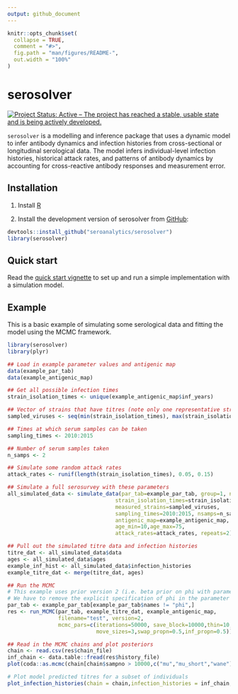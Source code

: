 ```yaml
---
output: github_document
---
```


<!-- README.md is generated from README.Rmd. Please edit that file -->

```r
knitr::opts_chunk$set(
  collapse = TRUE,
  comment = "#>",
  fig.path = "man/figures/README-",
  out.width = "100%"
)
```
# serosolver

[![Project Status: Active – The project has reached a stable, usable state and is being actively developed.](https://www.repostatus.org/badges/latest/active.svg)](https://www.repostatus.org/#active)


`serosolver` is a modelling and inference package that uses a dynamic model to infer antibody dynamics and infection histories from cross-sectional or longitudinal serological data. The model infers individual-level infection histories, historical attack rates, and patterns of antibody dynamics by accounting for cross-reactive antibody responses and measurement error.

## Installation
1. Install [R][r-project]

2. Install the development version of serosolver from [GitHub](https://github.com/seroanalytics/serosolver):

```r
devtools::install_github("seroanalytics/serosolver")
library(serosolver)
```
## Quick start

Read the [quick start vignette][vignette-doc] to set up and run a simple implementation with a simulation model.

[r-project]: http://cran.r-project.org
[vignette-doc]: https://github.com/seroanalytics/serosolver/blob/master/vignettes/serosolver-quick_start_guide.md

## Example

This is a basic example of simulating some serological data and fitting the model using the MCMC framework.

```r
library(serosolver)
library(plyr)

## Load in example parameter values and antigenic map
data(example_par_tab)
data(example_antigenic_map)

## Get all possible infection times
strain_isolation_times <- unique(example_antigenic_map$inf_years)

## Vector of strains that have titres (note only one representative strain per time)
sampled_viruses <- seq(min(strain_isolation_times), max(strain_isolation_times), by=2)

## Times at which serum samples can be taken
sampling_times <- 2010:2015

## Number of serum samples taken
n_samps <- 2

## Simulate some random attack rates
attack_rates <- runif(length(strain_isolation_times), 0.05, 0.15)

## Simulate a full serosurvey with these parameters
all_simulated_data <- simulate_data(par_tab=example_par_tab, group=1, n_indiv=50,
                                  strain_isolation_times=strain_isolation_times,
                                  measured_strains=sampled_viruses,
                                  sampling_times=2010:2015, nsamps=n_samps,
                                  antigenic_map=example_antigenic_map,
                                  age_min=10,age_max=75,
                                  attack_rates=attack_rates, repeats=2)

## Pull out the simulated titre data and infection histories
titre_dat <- all_simulated_data$data
ages <- all_simulated_data$ages
example_inf_hist <- all_simulated_data$infection_histories
example_titre_dat <- merge(titre_dat, ages)

## Run the MCMC
# This example uses prior version 2 (i.e. beta prior on phi with parameters alpha, beta)
# We have to remove the explicit specification of phi in the parameter table
par_tab <- example_par_tab[example_par_tab$names != "phi",]
res <- run_MCMC(par_tab, example_titre_dat, example_antigenic_map, 
                filename="test", version=2,
                mcmc_pars=c(iterations=50000, save_block=10000,thin=10,thin_hist=100,
                            move_sizes=3,swap_propn=0.5,inf_propn=0.5))

## Read in the MCMC chains and plot posteriors
chain <- read.csv(res$chain_file)
inf_chain <- data.table::fread(res$history_file)
plot(coda::as.mcmc(chain[chain$sampno > 10000,c("mu","mu_short","wane")]))

# Plot model predicted titres for a subset of individuals
plot_infection_histories(chain = chain,infection_histories = inf_chain,titre_dat = example_titre_dat,individuals=c(1:4),antigenic_map=example_antigenic_map,par_tab=par_tab)

```
